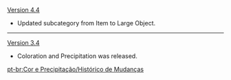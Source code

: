 {{Change History/Header}}
[[Version 4.4]]
* Updated subcategory from Item to Large Object.
----
[[Version 3.4]]
* Coloration and Precipitation was released.
<noinclude>
[[pt-br:Cor e Precipitação/Histórico de Mudanças]]
</noinclude>
